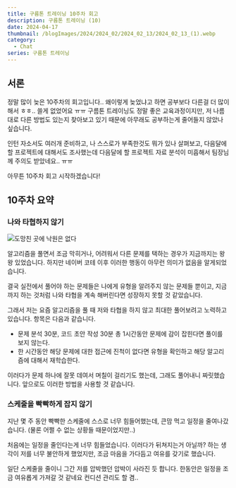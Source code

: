 ```yaml
---
title: 구름톤 트레이닝 10주차 회고
description: 구름톤 트레이닝 (10)
date: 2024-04-17
thumbnail: /blogImages/2024/2024_02/2024_02_13/2024_02_13_(1).webp
category:
  - Chat
series: 구름톤 트레이닝
---
```


## 서론

정말 많이 늦은 10주차의 회고입니다.. 왜이렇게 늦었냐고 하면 공부보다 다른걸 더 많이해서 ㅎㅎ.. 쓸게 없었어요 ㅠㅠ
구름톤 트레이닝도 정말 좋은 교육과정이지만, 저 나름대로 다른 방법도 있는지 찾아보고 있기 때문에 아무래도 공부하는게 줄어들지 않았나 싶습니다.

인턴 자소서도 여러개 준비하고, 나 스스로가 부족한것도 뭐가 있나 살펴보고, 다음달에 할 프로젝트에 대해서도 조사했는데
다음달에 할 프로젝트 자료 분석이 미흡해서 팀장님께 주의도 받았네요.. ㅠㅠ

아무튼 10주차 회고 시작하겠습니다!

## 10주차 요약

### 나와 타협하지 않기

![도망친 곳에 낙원은 없다](</blogImages/2024/2024_04/2024_04_17/2024_04_17_(1).webp>)

알고리즘을 풀면서 조금 막히거나, 어려워서 다른 문제를 택하는 경우가 지금까지는 왕왕 있었습니다. 하지만 네이버 코테 이후 이러한 행동이 아무런 의미가 없음을 알게되었습니다.

결국 실전에서 풀어야 하는 문제들은 나에게 유형을 알려주지 않는 문제들 뿐이고, 지금까지 하는 것처럼 나와 타협을 계속 해버린다면 성장하지 못할 것 같았습니다.

그래서 저는 요즘 알고리즘을 풀 때 저와 타협을 하지 않고 최대한 풀어보려고 노력하고있습니다. 항목은 다음과 같습니다.

- 문제 분석 30분, 코드 초안 작성 30분 총 1시간동안 문제에 감이 잡힌다면 풀이를 보지 않는다.
- 한 시간동안 해당 문제에 대한 접근에 진척이 없다면 유형을 확인하고 해당 알고리즘에 대해서 재학습한다.

이러다가 문제 하나에 잘못 데여서 며칠이 걸리기도 했는데, 그래도 풀어내니 짜릿했습니다. 앞으로도 이러한 방법을 사용할 것 같습니다.

### 스케줄을 빡빡하게 잡지 않기

지난 몇 주 동안 빡빡한 스케줄에 스스로 너무 힘들어했는데, 큰맘 먹고 일정을 줄여나갔습니다. (물론 어쩔 수 없는 상황들 때문이었지만..)

처음에는 일정을 줄인다는게 너무 힘들었습니다. 이러다가 뒤쳐지는거 아닐까? 하는 생각이 저를 너무 불안하게 했었지만, 조금 마음을 가다듬고 여유를 갖기로 했습니다.

일단 스케줄을 줄이니 그간 저를 압박했던 압박이 사라진 듯 합니다. 한동안은 일정을 조금 여유롭게 가져갈 것 같네요 컨디션 관리도 할 겸..
